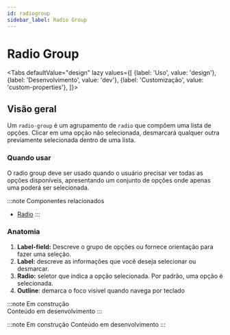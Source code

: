```yaml
---
id: radiogroup
sidebar_label: Radio Group
---
```



# Radio Group

<Tabs
  defaultValue="design"
  lazy
  values={[
    {label: 'Uso', value: 'design'},
    {label: 'Desenvolvimento', value: 'dev'},
    {label: 'Customização', value: 'custom-properties'},
  ]}>

  <TabItem value="design">


## Visão geral

Um `radio-group` é um agrupamento de `radio` que compõem uma lista de opções. Clicar em uma opção não selecionada, desmarcará qualquer outra previamente selecionada dentro de uma lista. 

### Quando usar

O radio group deve ser usado quando o usuário precisar ver todas as opções disponíveis, apresentando um conjunto de opções onde apenas uma poderá ser selecionada.

:::note Componentes relacionados

- [Radio](/docs/components/radio)
:::

### Anatomia

1. **Label-field:** Descreve o grupo de opções ou fornece orientação para fazer uma seleção.
2. **Label:** descreve as informações que você deseja selecionar ou desmarcar.
3. **Radio:** seletor que indica a opção selecionada. Por padrão, uma opção é selecionada.
4. **Outline**: demarca o foco visível quando navega por teclado


</TabItem>

 <TabItem value="dev">

:::note Em construção  
Conteúdo em desenvolvimento
:::

</TabItem>


 <TabItem value="custom-properties">

:::note Em construção 
Conteúdo em desenvolvimento
:::

</TabItem>

</Tabs>